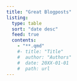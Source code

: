 ```yaml
---
title: "Great Blogposts"
listing:
  type: table
  sort: "date desc"
  feed: true
  contents:
    - "**.qmd"
    #- title: "Title"
    #  author: "Authors"
    #  date: 20XX-01-01
    #  path: url
---
```


